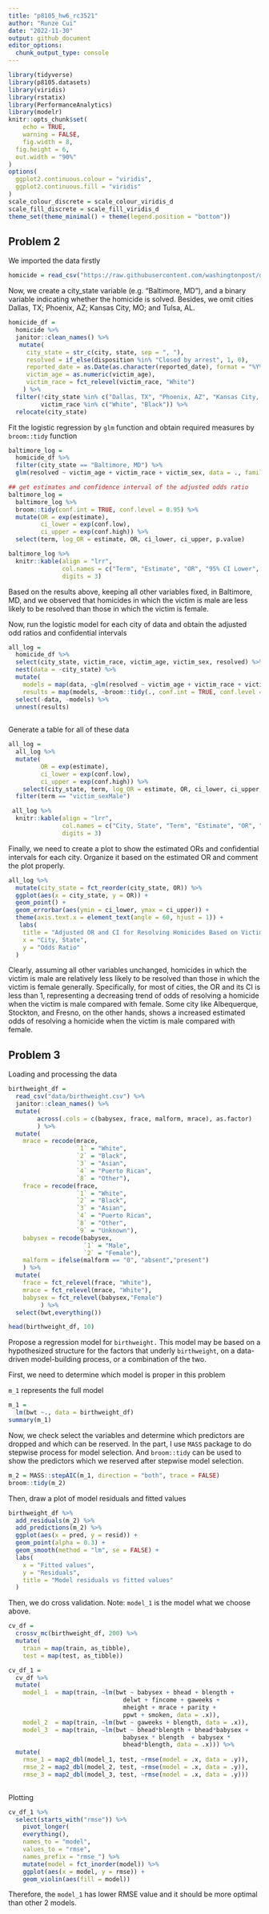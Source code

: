 ```yaml
---
title: "p8105_hw6_rc3521"
author: "Runze Cui"
date: "2022-11-30"
output: github_document
editor_options: 
  chunk_output_type: console
---
```


```r
library(tidyverse)
library(p8105.datasets)
library(viridis)
library(rstatix)
library(PerformanceAnalytics)
library(modelr)
knitr::opts_chunk$set(
	echo = TRUE,
	warning = FALSE,
	fig.width = 8, 
  fig.height = 6,
  out.width = "90%"
)
options(
  ggplot2.continuous.colour = "viridis",
  ggplot2.continuous.fill = "viridis"
)
scale_colour_discrete = scale_colour_viridis_d
scale_fill_discrete = scale_fill_viridis_d
theme_set(theme_minimal() + theme(legend.position = "bottom"))
```

## Problem 2

We imported the data firstly

```r
homicide = read_csv("https://raw.githubusercontent.com/washingtonpost/data-homicides/master/homicide-data.csv")
```

Now, we create a city_state variable (e.g. “Baltimore, MD”), and a binary variable indicating whether the homicide is solved. Besides, we omit cities Dallas, TX; Phoenix, AZ; Kansas City, MO; and Tulsa, AL. 

```r
homicide_df = 
  homicide %>% 
  janitor::clean_names() %>%
   mutate(
     city_state = str_c(city, state, sep = ", "),
     resolved = if_else(disposition %in% "Closed by arrest", 1, 0),
     reported_date = as.Date(as.character(reported_date), format = "%Y%m%d"),
     victim_age = as.numeric(victim_age),
     victim_race = fct_relevel(victim_race, "White")
    ) %>%
  filter(!city_state %in% c("Dallas, TX", "Phoenix, AZ", "Kansas City, MO", "Tulsa, AL"),
         victim_race %in% c("White", "Black")) %>%
  relocate(city_state)
```

Fit the logistic regression by `glm` function and obtain required measures by `broom::tidy` function

```r
baltimore_log = 
  homicide_df %>%
  filter(city_state == "Baltimore, MD") %>%
  glm(resolved ~ victim_age + victim_race + victim_sex, data = ., family = binomial())

## get estimates and confidence interval of the adjusted odds ratio
baltimore_log = 
  baltimore_log %>% 
  broom::tidy(conf.int = TRUE, conf.level = 0.95) %>% 
  mutate(OR = exp(estimate),
         ci_lower = exp(conf.low),
         ci_upper = exp(conf.high)) %>%
  select(term, log_OR = estimate, OR, ci_lower, ci_upper, p.value)

baltimore_log %>% 
  knitr::kable(align = "lrr",
               col.names = c("Term", "Estimate", "OR", "95% CI Lower", "95% CI Upper", "P-value"),
               digits = 3)
```

Based on the results above, keeping all other variables fixed, in Baltimore, MD, and we observed that homicides in which the victim is male are less likely to be resolved than those in which the victim is female.


Now, run the logistic model for each city of data and obtain the adjusted odd ratios and confidential intervals

```r
all_log = 
  homicide_df %>% 
  select(city_state, victim_race, victim_age, victim_sex, resolved) %>%
  nest(data = -city_state) %>% 
  mutate(
    models = map(data, ~glm(resolved ~ victim_age + victim_race + victim_sex, data = ., family = binomial())),
    results = map(models, ~broom::tidy(., conf.int = TRUE, conf.level = 0.95))) %>% 
  select(-data, -models) %>%
  unnest(results) 
  
```

Generate a table for all of these data

```r
all_log =
  all_log %>% 
  mutate(
         OR = exp(estimate),
         ci_lower = exp(conf.low),
         ci_upper = exp(conf.high)) %>%
    select(city_state, term, log_OR = estimate, OR, ci_lower, ci_upper, p.value) %>% 
  filter(term == "victim_sexMale")

 all_log %>% 
  knitr::kable(align = "lrr",
               col.names = c("City, State", "Term", "Estimate", "OR", "95% CI Lower", "95% CI Upper", "P-value"),
               digits = 3)
```

Finally, we need to create a plot to show the estimated ORs and confidential intervals for each city. Organize it based on the estimated OR and comment the plot properly.

```r
all_log %>% 
  mutate(city_state = fct_reorder(city_state, OR)) %>% 
  ggplot(aes(x = city_state, y = OR)) + 
  geom_point() +
  geom_errorbar(aes(ymin = ci_lower, ymax = ci_upper)) +
  theme(axis.text.x = element_text(angle = 60, hjust = 1)) +
   labs(
    title = "Adjusted OR and CI for Resolving Homicides Based on Victims' Gender",
    x = "City, State",
    y = "Odds Ratio"
  )
```


Clearly, assuming all other variables unchanged, homicides in which the victim is male are relatively less likely to be resolved than those in which the victim is female generally. Specifically, for most of cities, the OR and its CI is less than 1, representing a decreasing trend of odds of resolving a homicide when the victim is male compared with female. Some city like Albequerque, Stockton, and Fresno, on the other hands, shows a increased estimated odds of resolving a homicide when the victim is male compared with female. 

## Problem 3

Loading and processing the data

```r
birthweight_df = 
  read_csv("data/birthweight.csv") %>% 
  janitor::clean_names() %>%
  mutate(
        across(.cols = c(babysex, frace, malform, mrace), as.factor)
        ) %>%
  mutate(
    mrace = recode(mrace, 
                   `1` = "White", 
                   `2` = "Black", 
                   `3` = "Asian", 
                   `4` = "Puerto Rican", 
                   `8` = "Other"),
    frace = recode(frace, 
                   `1` = "White", 
                   `2` = "Black", 
                   `3` = "Asian", 
                   `4` = "Puerto Rican", 
                   `8` = "Other", 
                   `9` = "Unknown"),
    babysex = recode(babysex, 
                     `1` = "Male", 
                     `2` = "Female"),
    malform = ifelse(malform == "0", "absent","present")
    ) %>% 
  mutate(
    frace = fct_relevel(frace, "White"),
    mrace = fct_relevel(mrace, "White"),
    babysex = fct_relevel(babysex,"Female")
         ) %>% 
  select(bwt,everything())

head(birthweight_df, 10)
```

Propose a regression model for `birthweight.` This model may be based on a hypothesized structure for the factors that underly `birthweight`, on a data-driven model-building process, or a combination of the two.

First, we need to determine which model is proper in this problem

`m_1` represents the full model

```r
m_1 = 
  lm(bwt ~., data = birthweight_df)
summary(m_1)

```

Now, we check select the variables and determine which predictors are dropped and which can be reserved. In the part, I use `MASS` package to do stepwise process for model selection. And `broom::tidy` can be used to show the predictors which we reserved after stepwise model selection.

```r
m_2 = MASS::stepAIC(m_1, direction = "both", trace = FALSE)
broom::tidy(m_2) 
```

Then, draw a plot of model residuals and fitted values

```r
birthweight_df %>% 
  add_residuals(m_2) %>% 
  add_predictions(m_2) %>% 
  ggplot(aes(x = pred, y = resid)) +
  geom_point(alpha = 0.3) +
  geom_smooth(method = "lm", se = FALSE) +
  labs(
    x = "Fitted values",
    y = "Residuals",
    title = "Model residuals vs fitted values"
  )
```

Then, we do cross validation. Note: `model_1` is the model what we choose above. 

```r
cv_df = 
  crossv_mc(birthweight_df, 200) %>% 
  mutate(
    train = map(train, as_tibble), 
    test = map(test, as_tibble))

cv_df_1 =
  cv_df %>% 
  mutate(
    model_1  = map(train, ~lm(bwt ~ babysex + bhead + blength + 
                                delwt + fincome + gaweeks + 
                                mheight + mrace + parity + 
                                ppwt + smoken, data = .x)),
    model_2  = map(train, ~lm(bwt ~ gaweeks + blength, data = .x)),
    model_3  = map(train, ~lm(bwt ~ bhead*blength + bhead*babysex + 
                                babysex * blength  + babysex *  
                                bhead*blength, data = .x))) %>% 
  mutate(
    rmse_1 = map2_dbl(model_1, test, ~rmse(model = .x, data = .y)),
    rmse_2 = map2_dbl(model_2, test, ~rmse(model = .x, data = .y)),
    rmse_3 = map2_dbl(model_3, test, ~rmse(model = .x, data = .y)))
  
```

Plotting

```r
cv_df_1 %>% 
  select(starts_with("rmse")) %>% 
    pivot_longer(
    everything(),
    names_to = "model", 
    values_to = "rmse",
    names_prefix = "rmse_") %>% 
    mutate(model = fct_inorder(model)) %>% 
    ggplot(aes(x = model, y = rmse)) + 
    geom_violin(aes(fill = model))
```

Therefore, the `model_1` has lower RMSE value and it should be more optimal than other 2 models. 



